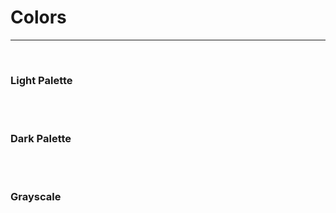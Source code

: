 
<Meta title="Style Guide/Colors" />

# Colors

---

<br />

### Light Palette

<br />

<ColorPalette>
  <ColorItem
    title="Background"
    subtitle="--light-background"
    colors={{ "Grey 1": "#fdfdfd" }}
  />
  <ColorItem
    title="Typography"
    subtitle="--light-typography"
    colors={{ "Grey 10": "#252525" }}
  />
  <ColorItem
    title="Primary"
    subtitle="--light-primary"
    colors={{ "Grey 10": "#252525" }}
  />
  <ColorItem
    title="Accent"
    subtitle="--light-accent"
    colors={{
      Green: "#75a478",
    }}
  />
  <ColorItem
    title="Warn"
    subtitle="--light-warn"
    colors={{
      Red: "#9e3636",
    }}
  />
</ColorPalette>

<br />

### Dark Palette

<br />

<ColorPalette>
  <ColorItem
    title="Background"
    subtitle="--dark-background"
    colors={{ "Grey 10": "#252525" }}
  />
  <ColorItem
    title="Typography"
    subtitle="--dark-typography"
    colors={{ "Grey 1": "#fdfdfd" }}
  />
  <ColorItem
    title="Primary"
    subtitle="--dark-primary"
    colors={{ "Grey 1": "#fdfdfd" }}
  />
  <ColorItem
    title="Accent"
    subtitle="--dark-accent"
    colors={{
      Green: "#addbb0",
    }}
  />
  <ColorItem
    title="Warn"
    subtitle="--dark-warn"
    colors={{
      Red: "#db8484",
    }}
  />
</ColorPalette>

<br />

### Grayscale

<br />

<ColorPalette>
  <ColorItem
    title="Grayscale"
    colors={{
      White: "#FFFFFF",
      "Grey 1": "#fdfdfd",
      "Grey 2": "#f8f8f8",
      "Grey 3": "#e7e7e7",
      "Grey 4": "#dadada",
      "Grey 5": "#c4c4c4",
      "Grey 6": "#b3b3b3",
      "Grey 7": "#959595",
      "Grey 8": "#7b7b7b",
      "Grey 9": "#464646",
      "Grey 10": "#252525",
      Black: "#000000",
    }}
  />
</ColorPalette>
